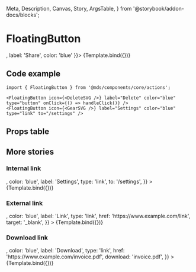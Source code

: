   Meta,
  Description,
  Canvas,
  Story,
  ArgsTable,
} from '@storybook/addon-docs/blocks';

<Meta title="Components/core/actions/FloatingButton" component={FloatingButton} />

# FloatingButton

<Description of={FloatingButton} />


<Canvas className="fullframe" withToolbar>
  <Story name="Share button" args={{ icon: <ShareSVG />, label: 'Share', color: 'blue' }}>
    {Template.bind({})}
  </Story>
</Canvas>

## Code example

```tsx
import { FloatingButton } from '@mds/components/core/actions';
```

```tsx
<FloatingButton icon={<DeleteSVG />} label="Delete" color="blue" type="button" onClick={() => handleClick()} />
<FloatingButton icon={<GearSVG />} label="Settings" color="blue" type="link" to="/settings" />
```

## Props table

<ArgsTable of={FloatingButton} withToolbar />

## More stories

### Internal link

<Canvas className="fullframe" withToolbar>
  <Story
    name="Internal link"
    args={{
      icon: <GearSVG />,
      color: 'blue',
      label: 'Settings',
      type: 'link',
      to: '/settings',
    }}
  >
    {Template.bind({})}
  </Story>
</Canvas>

### External link

<Canvas className="fullframe" withToolbar>
  <Story
    name="External link"
    args={{
      icon: <ArrowRightSVG />,
      color: 'blue',
      label: 'Link',
      type: 'link',
      href: 'https://www.example.com/link',
      target: '_blank',
    }}
  >
    {Template.bind({})}
  </Story>
</Canvas>

### Download link

<Canvas className="fullframe" withToolbar>
  <Story
    name="Download link"
    args={{
      icon: <DownloadSVG />,
      color: 'blue',
      label: 'Download',
      type: 'link',
      href: 'https://www.example.com/invoice.pdf',
      download: 'invoice.pdf',
    }}
  >
    {Template.bind({})}
  </Story>
</Canvas>
